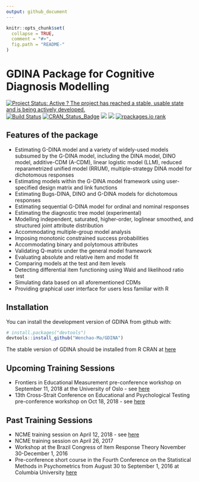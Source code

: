 ```yaml
---
output: github_document
---
```


<!-- README.md is generated from README.Rmd. Please edit that file -->

```r
knitr::opts_chunk$set(
  collapse = TRUE,
  comment = "#>",
  fig.path = "README-"
)
```

# GDINA Package for Cognitive Diagnosis Modelling

[![Project Status: Active ? The project has reached a stable, usable state and is being actively developed.](http://www.repostatus.org/badges/latest/active.svg)](http://www.repostatus.org/#active)
[![Build Status](https://travis-ci.org/Wenchao-Ma/GDINA.svg?branch=master)](https://travis-ci.org/Wenchao-Ma/GDINA)
[![CRAN_Status_Badge](http://www.r-pkg.org/badges/version/GDINA)](https://cran.r-project.org/package=GDINA)
[![](https://cranlogs.r-pkg.org/badges/GDINA?color=brightgreen)](https://cran.r-project.org/package=GDINA)
[![](http://cranlogs.r-pkg.org/badges/grand-total/GDINA?color=green)](https://cran.r-project.org/package=GDINA)
[![rpackages.io rank](https://www.rpackages.io/badge/GDINA.svg)](https://www.rpackages.io/package/GDINA)

## Features of the package

*  Estimating G-DINA model and a variety of widely-used models subsumed by the G-DINA model, including the DINA model, DINO model, additive-CDM (A-CDM), linear logistic model (LLM), reduced reparametrized unified model (RRUM), multiple-strategy DINA model for dichotomous responses
*  Estimating models within the G-DINA model framework using user-specified design matrix and link functions
*  Estimating Bugs-DINA, DINO and G-DINA models for dichotomous responses
*  Estimating sequential G-DINA model for ordinal and nominal responses
*  Estimating the diagnostic tree model (experimental)
*  Modelling independent, saturated, higher-order, loglinear smoothed, and structured joint attribute distribution
*  Accommodating multiple-group model analysis
*  Imposing monotonic constrained success probabilities
*  Accommodating binary and polytomous attributes
*  Validating Q-matrix under the general model framework
*  Evaluating absolute and relative item and model fit
*  Comparing models at the test and item levels
*  Detecting differential item functioning using Wald and likelihood ratio test
*  Simulating data based on all aforementioned CDMs
*  Providing graphical user interface for users less familiar with R


## Installation

You can install the development version of GDINA from github with:

```r
# install.packages("devtools")
devtools::install_github("Wenchao-Ma/GDINA")
```

The stable version of GDINA should be installed from R CRAN at [here](https://CRAN.R-project.org/package=GDINA)

## Upcoming Training Sessions

* Frontiers in Educational Measurement pre-conference workshop on September 11, 2018 at the University of Oslo - see [here](http://www.uv.uio.no/cemo/english/conferences/fremo2018/pre-conference/)
* 13th Cross-Strait Conference on Educational and Psychological Testing pre-conference workshop on Oct 18, 2018 - see [here](https://csept2018.weebly.com/workshop.html)

## Past Training Sessions

* NCME training session on April 12, 2018 - see [here](https://www.ncme.org/NCME)
* NCME training session on April 26, 2017
* Workshop at the Brazil Congress of Item Response Theory November 30-December 1, 2016
* Pre-conference short course in the Fourth Conference on the Statistical Methods in Psychometrics from August 30 to September 1, 2016 at Columbia University [here](https://sites.google.com/site/2016psychometrics/)

